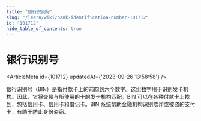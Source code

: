```yaml
---
title: "银行识别号"
slug: "/learn/wiki/bank-identification-number-101712"
id: "101712"
hide_table_of_contents: true
---
```



# 银行识别号

<ArticleMeta id={101712} updatedAt={'2023-09-26 13:58:58'} />
<div className='border-solid border-b border-t-0 my-4 border-[var(--ifm-color-gray-300)]' />

银行识别号（BIN）是指付款卡上的前四到六个数字。这组数字用于识别发卡机构。因此，它将交易与所使用的卡的发卡机构匹配。BIN 可以在各种付款卡上找到，包括信用卡、信用卡和借记卡。BIN 系统帮助金融机构识别欺诈或被盗的支付卡，有助于防止身份盗窃。

